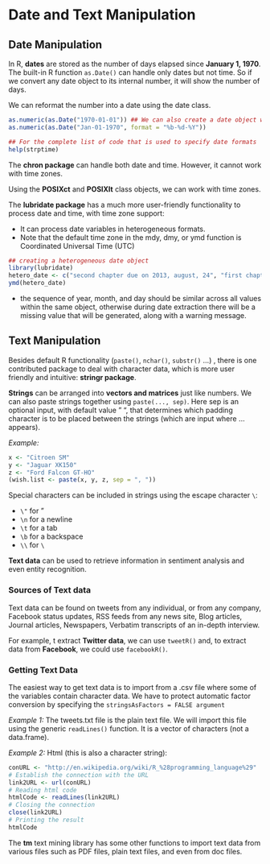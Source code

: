 # Date and Text Manipulation

## Date Manipulation

In R, **dates** are stored as the number of days elapsed since **January 1, 1970**. The built-in R function `as.Date()` can handle only dates but not time. So if we convert any date object to its internal number, it will show the number of days.

We can reformat the number into a date using the date class.

```r
as.numeric(as.Date("1970-01-01")) ## We can also create a date object with other formats
as.numeric(as.Date("Jan-01-1970", format = "%b-%d-%Y"))
```

``` r
## For the complete list of code that is used to specify date formats
help(strptime)
```

The **chron package** can handle both date and time. However, it cannot work with time zones.

Using the **POSIXct** and **POSIXlt** class objects, we can work with time zones.

The **lubridate package** has a much more user-friendly functionality to process date and time, with time zone support:

-   It can process date variables in heterogeneous formats.
-   Note that the default time zone in the mdy, dmy, or ymd function is Coordinated Universal Time (UTC)

``` r
## creating a heterogeneous date object
library(lubridate)
hetero_date <- c("second chapter due on 2013, august, 24", "first chapter submitted on 2013, 08, 18", "2013 aug 23") 
ymd(hetero_date)
```

-   the sequence of year, month, and day should be similar across all values within the same object, otherwise during date extraction there will be a missing value that will be generated, along with a warning message.

## Text Manipulation

Besides default R functionality (`paste()`, `nchar()`, `substr()` ...) , there is one contributed package to deal with character data, which is more user friendly and intuitive: **stringr package**.

**Strings** can be arranged into **vectors and matrices** just like numbers. We can also paste strings together using `paste(..., sep)`. Here sep is an optional input, with default value " ", that determines which padding character is to be placed between the strings (which are input where ... appears).

*Example:*

```r
x <- "Citroen SM"
y <- "Jaguar XK150"
z <- "Ford Falcon GT-HO"
(wish.list <- paste(x, y, z, sep = ", "))
```

Special characters can be included in strings using the escape character `\`:

-   `\"` for "
-   `\n` for a newline
-   `\t` for a tab
-   `\b` for a backspace
-   `\\` for `\`

**Text data** can be used to retrieve information in sentiment analysis and even entity recognition.

### Sources of Text data

Text data can be found on tweets from any individual, or from any company, Facebook status updates, RSS feeds from any news site, Blog articles, Journal articles, Newspapers, Verbatim transcripts of an in-depth interview.

For example, t extract **Twitter data**, we can use `tweetR()` and, to extract data from **Facebook**, we could use `facebookR()`.

### Getting Text Data

The easiest way to get text data is to import from a .csv file where some of the variables contain character data. We have to protect automatic factor conversion by specifying the `stringsAsFactors = FALSE argument`

*Example 1:* The tweets.txt file is the plain text file. We will import this file using the generic `readLines()` function. It is a vector of characters (not a data.frame).

*Example 2:* Html (this is also a character string):

``` r
conURL <- "http://en.wikipedia.org/wiki/R_%28programming_language%29"
# Establish the connection with the URL 
link2URL <- url(conURL) 
# Reading html code
htmlCode <- readLines(link2URL)
# Closing the connection
close(link2URL)
# Printing the result 
htmlCode
```

The **tm** text mining library has some other functions to import text data from various files such as PDF files, plain text files, and even from doc files.
